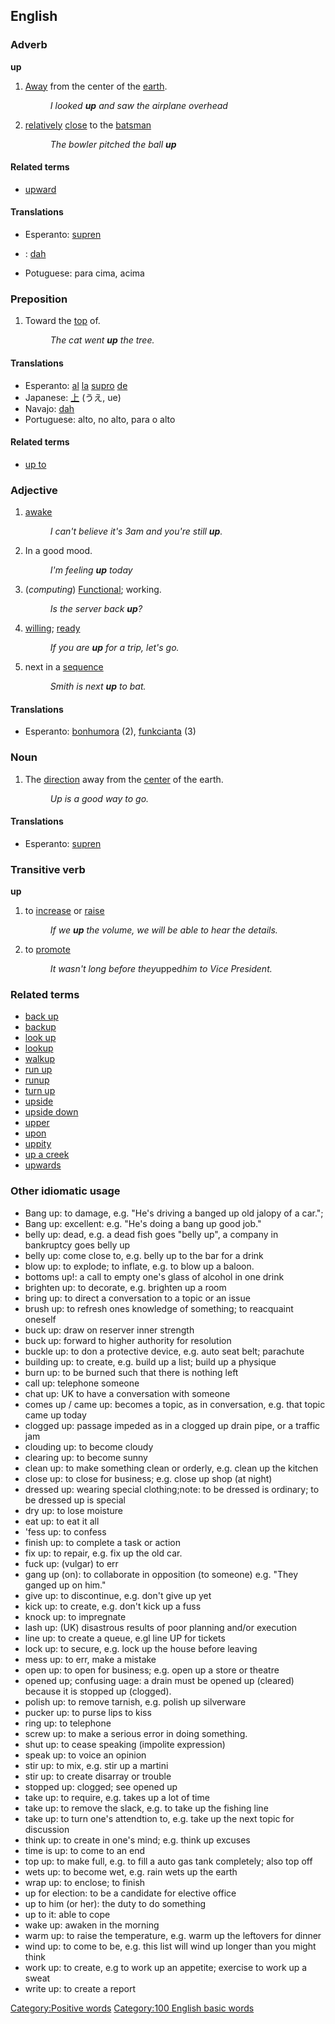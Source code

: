 == English ==

=== Adverb ===
'''up'''
# [[Away]] from the center of the [[earth]].
#: ''I looked '''up''' and saw the airplane overhead''
#{{cricket}} [[relatively]] [[close]] to the [[batsman]]
#: ''The bowler pitched the ball '''up''' ''

====Related terms====

*[[upward]]

====Translations====

*Esperanto: [[supren]]
*{{nv}}: [[dah]]
*Potuguese: para cima, acima

=== Preposition ===

# Toward the [[top]] of.
#: ''The cat went '''up''' the tree.''

====Translations====
*Esperanto: [[al]] [[la]] [[supro]] [[de]]
*Japanese: [[上]] (うえ, ue)
*Navajo: [[dah]]
*Portuguese: alto, no alto, para o alto

====Related terms====

*[[up to]]

=== Adjective ===
#[[awake]]
#:''I can't believe it's 3am and you're still '''up'''.''
# In a good mood.
#: ''I'm feeling '''up''' today''
# (''computing'') [[Functional]]; working.
#: ''Is the server back '''up'''?''
#[[willing]]; [[ready]]
#:''If you are '''up''' for a trip, let's go.''
#next in a [[sequence]]
#:''Smith is next '''up''' to bat.''

==== Translations ====

*Esperanto: [[bonhumora]] (2), [[funkcii|funkcianta]] (3)

=== Noun ===

# The [[direction]] away from the [[center]] of the earth.
#: ''Up is a good way to go.''

==== Translations ====

*Esperanto: [[supren]]

===Transitive verb===
'''up'''
#to [[increase]] or [[raise]]
#:''If we '''up''' the volume, we will be able to hear the details.''
#to [[promote]]
#:''It wasn't long before they ''upped'' him to Vice President.''


===Related terms===

*[[back up]]
*[[backup]]
*[[look up]]
*[[lookup]]
*[[walkup]]
*[[run up]]
*[[runup]]
*[[turn up]]
*[[upside]]
*[[upside down]]
*[[upper]]
*[[upon]]
*[[uppity]]
*[[up a creek]]
*[[upwards]]

===Other idiomatic usage===

* Bang up: to damage, e.g. "He's driving a banged up old jalopy of a car."; 
* Bang up: excellent: e.g. "He's doing a bang up good job."
* belly up: dead, e.g. a dead fish goes "belly up", a company in bankruptcy goes belly up
* belly up: come close to, e.g. belly up to the bar for a drink
* blow up: to explode; to inflate, e.g. to blow up a baloon.
* bottoms up!: a call to empty one's glass of alcohol in one drink
* brighten up: to decorate, e.g. brighten up a room
* bring up: to direct a conversation to a topic or an issue
* brush up: to refresh ones knowledge of something; to reacquaint oneself
* buck up: draw on reserver inner strength
* buck up: forward to higher authority for resolution
* buckle up: to don a protective device, e.g. auto seat belt; parachute
* building up: to create, e.g. build up a list; build up a physique
* burn up: to be burned such that there is nothing left
* call up: telephone someone
* chat up: UK to have a conversation with someone
* comes up / came up: becomes a topic, as in conversation, e.g. that topic came up today
* clogged up: passage impeded as in a clogged up drain pipe, or a traffic jam
* clouding up: to become cloudy
* clearing up: to become sunny
* clean up: to make something clean or orderly, e.g. clean up the kitchen
* close up: to close for business; e.g. close up shop (at night)
* dressed up: wearing special clothing;note: to be dressed is ordinary; to be dressed up is special 
* dry up: to lose moisture 
* eat up: to eat it all
* 'fess up: to confess
* finish up: to complete a task or action
* fix up: to repair, e.g. fix up the old car.
* fuck up: (vulgar) to err
* gang up (on): to collaborate in opposition (to someone) e.g. "They ganged up on him."
* give up: to discontinue, e.g. don't give up yet
* kick up: to create, e.g. don't kick up a fuss
* knock up: to impregnate
* lash up: (UK) disastrous results of poor planning and/or execution
* line up: to create a queue, e.gl line UP for tickets
* lock up: to secure, e.g. lock up the house before leaving
* mess up: to err, make a mistake
* open up: to open for business; e.g. open up a store or theatre
* opened up; confusing uage: a drain must be opened up (cleared) because it is stopped up (clogged).
* polish up: to remove tarnish, e.g. polish up silverware
* pucker up: to purse lips to kiss
* ring up: to telephone
* screw up: to make a serious error in doing something. 
* shut up: to cease speaking (impolite expression)
* speak up: to voice an opinion 
* stir up: to mix, e.g. stir up a martini
* stir up: to create disarray or trouble
* stopped up: clogged; see opened up
* take up: to require, e.g. takes up a lot of time
* take up: to remove the slack, e.g. to take up the fishing line
* take up: to turn one's attendtion to, e.g. take up the next topic for discussion
* think up: to create in one's mind; e.g. think up excuses
* time is up: to come to an end
* top up: to make full, e.g. to fill a auto gas tank completely; also top off
* wets up: to become wet, e.g. rain wets up the earth
* wrap up: to enclose; to finish
* up for election: to be a candidate for elective office
* up to him (or her): the duty to do something
* up to it: able to cope
* wake up: awaken in the morning
* warm up: to raise the temperature, e.g. warm up the leftovers for dinner
* wind up: to come to be, e.g. this list will wind up longer than you might think 
* work up: to create, e.g to work up an appetite; exercise to work up a sweat
* write up: to create a report

[[Category:Positive words]]
[[Category:100 English basic words]]